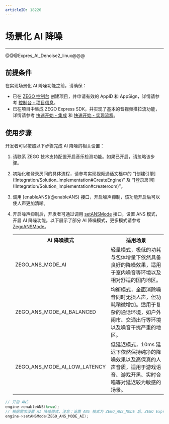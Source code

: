 ```yaml
---
articleID: 18220
---
```

# 场景化 AI 降噪

- - -

@@@Expres_AI_Denoise2_linux@@@

## 前提条件

在实现场景化 AI 降噪功能之前，请确保：

- 已在 [ZEGO 控制台](https://console.zego.im) 创建项目，并申请有效的 AppID 和 AppSign，详情请参考 [控制台 - 项目信息](https://doc-zh.zego.im/article/12107)。
- 已在项目中集成 ZEGO Express SDK，并实现了基本的音视频推拉流功能，详情请参考 [快速开始 - 集成](!Integration/SDK_Integration) 和 [快速开始 - 实现流程](!Integration/Solution_Implementation)。


## 使用步骤

开发者可以按照以下步骤完成 AI 降噪的相关设置：

1. 请联系 ZEGO 技术支持配置开启音乐检测功能。如果已开启，请忽略该步骤。

2. 初始化和登录房间的具体流程，请参考实现视频通话文档中的 “[创建引擎\](!Integration/Solution_Implementation#CreateEngine)” 及 “[登录房间\](!Integration/Solution_Implementation#createroom)”。

3. 调用 [enableANS\](@enableANS) 接口，开启噪声抑制，该功能开启后可以使人声更加清晰。

4. 开启噪声抑制后，开发者可通过调用 [setANSMode](@setANSMode) 接口，设置 ANS 模式，开启 AI 降噪功能。以下展示了部分 AI 降噪模式，更多模式请参考 [ZegoANSMode](@-ZegoANSMode)。

    <table>
    <colgroup>
        <col width="35%">
        <col width="65%">
    </colgroup>
    <tbody><tr>
    <th>AI 降噪模式</th>
    <th>适用场景</th>
    </tr>
    <tr>
    <td>ZEGO_ANS_MODE_AI</td>
    <td>轻量模式，极低的功耗与包体增量下依然具备良好的降噪效果，适用于室内噪音等环境以及相对舒适的国内地区。</td>
    </tr>
    <tr>
    <td>ZEGO_ANS_MODE_AI_BALANCED</td>
    <td>均衡模式，全面消除噪音同时无损人声，但功耗稍微增加。适用于复杂的通话环境，如户外闹市、交通出行等环境以及噪音干扰严重的地区。</td>
    </tr>
    <tr>
    <td>ZEGO_ANS_MODE_AI_LOW_LATENCY</td>
    <td>低延迟模式，10ms 延迟下依然保持纯净的降噪效果以及高保真的人声音质，适用于游戏语音、游戏开黑、实时合唱等对延迟较为敏感的场景。</td>
    </tr>
    </tbody></table>


```Cpp
// 开启 ANS
engine->enableANS(true);
// 根据需求设置 AI 降噪模式，注意：设置 ANS 模式为 ZEGO_ANS_MODE 后，ZEGO Express SDK 会强制关闭瞬态噪声抑制 [enableTransientANS]
engine->setANSMode(ZEGO_ANS_MODE_AI);
```

